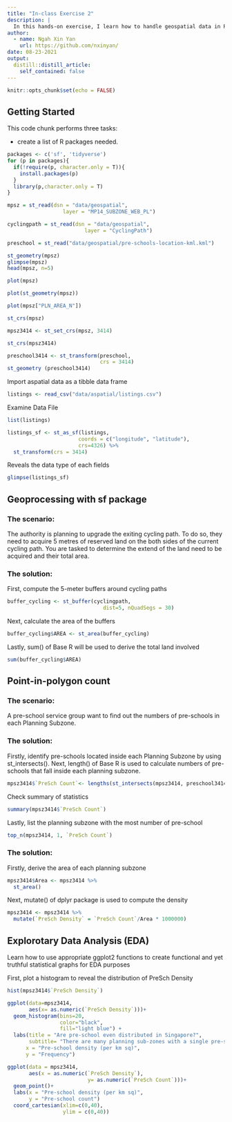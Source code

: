 ```yaml
---
title: "In-class Exercise 2"
description: |
  In this hands-on exercise, I learn how to handle geospatial data in R by using sf package.
author:
  - name: Ngah Xin Yan
    url: https://github.com/nxinyan/
date: 08-23-2021
output:
  distill::distill_article:
    self_contained: false
---
```



```r
knitr::opts_chunk$set(echo = FALSE)
```

## Getting Started

This code chunk performs three tasks:

- create a list of R packages needed.

```r

packages <- c('sf', 'tidyverse')
for (p in packages){
  if(!require(p, character.only = T)){
    install.packages(p)
  }
  library(p,character.only = T)
}

```

```r
mpsz = st_read(dsn = "data/geospatial", 
                  layer = "MP14_SUBZONE_WEB_PL")
```

```r
cyclingpath = st_read(dsn = "data/geospatial", 
                         layer = "CyclingPath")
```

```r
preschool = st_read("data/geospatial/pre-schools-location-kml.kml")
```

```r
st_geometry(mpsz)
glimpse(mpsz)
head(mpsz, n=5)  
```

```r
plot(mpsz)
```

```r
plot(st_geometry(mpsz))
```

```r
plot(mpsz["PLN_AREA_N"])
```

```r
st_crs(mpsz)
```

```r
mpsz3414 <- st_set_crs(mpsz, 3414)
```

```r
st_crs(mpsz3414)
```

```r
preschool3414 <- st_transform(preschool, 
                              crs = 3414)
st_geometry (preschool3414)
```

Import aspatial data as a tibble data frame

```r
listings <- read_csv("data/aspatial/listings.csv")
```
Examine Data File

```r
list(listings) 
```

```r
listings_sf <- st_as_sf(listings, 
                       coords = c("longitude", "latitude"),
                       crs=4326) %>%
  st_transform(crs = 3414)
```

Reveals the data type of each fields

```r
glimpse(listings_sf)
```
## Geoprocessing with sf package

### The scenario:

The authority is planning to upgrade the exiting cycling path. To do so, they need to acquire 5 metres of reserved land on the both sides of the current cycling path. You are tasked to determine the extend of the land need to be acquired and their total area.

### The solution:

First, compute the 5-meter buffers around cycling paths

```r
buffer_cycling <- st_buffer(cyclingpath, 
                               dist=5, nQuadSegs = 30)
```

Next, calculate the area of the buffers

```r
buffer_cycling$AREA <- st_area(buffer_cycling)
```

Lastly, sum() of Base R will be used to derive the total land involved

```r
sum(buffer_cycling$AREA)
```

## Point-in-polygon count

### The scenario:

A pre-school service group want to find out the numbers of pre-schools in each Planning Subzone.

### The solution:

Firstly, identify pre-schools located inside each Planning Subzone by using st_intersects(). 
Next, length() of Base R is used to calculate numbers of pre-schools that fall inside each planning subzone.

```r
mpsz3414$`PreSch Count`<- lengths(st_intersects(mpsz3414, preschool3414))
```

Check summary of statistics

```r
summary(mpsz3414$`PreSch Count`)
```

Lastly, list the planning subzone with the most number of pre-school

```r
top_n(mpsz3414, 1, `PreSch Count`)
```
### The solution:

Firstly, derive the area of each planning subzone

```r
mpsz3414$Area <- mpsz3414 %>%
  st_area()
```

Next, mutate() of dplyr package is used to compute the density

```r
mpsz3414 <- mpsz3414 %>%
  mutate(`PreSch Density` = `PreSch Count`/Area * 1000000)
```

## Explorotary Data Analysis (EDA)

Learn how to use appropriate ggplot2 functions to create functional and yet truthful statistical graphs for EDA purposes

First, plot a histogram to reveal the distribution of PreSch Density

```r
hist(mpsz3414$`PreSch Density`)
```

```r
ggplot(data=mpsz3414, 
       aes(x= as.numeric(`PreSch Density`)))+
  geom_histogram(bins=20, 
                 color="black", 
                 fill="light blue") +
  labs(title = "Are pre-school even distributed in Singapore?",
       subtitle= "There are many planning sub-zones with a single pre-school, on the other hand, \nthere are two planning sub-zones with at least 20 pre-schools",
      x = "Pre-school density (per km sq)",
      y = "Frequency")
```

```r
ggplot(data = mpsz3414,
       aes(x = as.numeric(`PreSch Density`), 
                          y= as.numeric(`PreSch Count`)))+
  geom_point()+
  labs(x = "Pre-school density (per km sq)",
       y = "Pre-school count")
  coord_cartesian(xlim=c(0,40),
                  ylim = c(0,40))
```

```r

```

```r

```

```r

```

```r

```

```r

```

```r

```

```r

```
